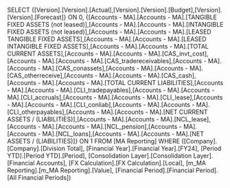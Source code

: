 SELECT {[Version].[Version].[Actual],[Version].[Version].[Budget],[Version].[Version].[Forecast]} ON 0, {[Accounts - MA].[Accounts - MA].[TANGIBLE FIXED ASSETS (not leased)],[Accounts - MA].[Accounts - MA].[INTANGIBLE FIXED ASSETS (not leased)],[Accounts - MA].[Accounts - MA].[LEASED TANGIBLE FIXED ASSETS],[Accounts - MA].[Accounts - MA].[LEASED INTANGIBLE FIXED ASSETS],[Accounts - MA].[Accounts - MA].[TOTAL CURRENT ASSETS],[Accounts - MA].[Accounts - MA].[CAS_invt_cost],[Accounts - MA].[Accounts - MA].[CAS_tradereceivables],[Accounts - MA].[Accounts - MA].[CAS_conassets],[Accounts - MA].[Accounts - MA].[CAS_otherreceive],[Accounts - MA].[Accounts - MA].[CAS_cash],[Accounts - MA].[Accounts - MA].[TOTAL CURRENT LIABILITIES],[Accounts - MA].[Accounts - MA].[CLI_tradepayables],[Accounts - MA].[Accounts - MA].[CLI_accruals],[Accounts - MA].[Accounts - MA].[CLI_lease],[Accounts - MA].[Accounts - MA].[CLI_conliab],[Accounts - MA].[Accounts - MA].[CLI_otherpayables],[Accounts - MA].[Accounts - MA].[NET CURRENT ASSETS / (LIABILITIES)],[Accounts - MA].[Accounts - MA].[NCL_lease],[Accounts - MA].[Accounts - MA].[NCL_pension],[Accounts - MA].[Accounts - MA].[NCL_loans],[Accounts - MA].[Accounts - MA].[NET ASSETS / (LIABILITIES)]} ON 1 FROM [MA Reporting] WHERE ([Company].[Company].[Division Total], [Financial Year].[Financial Year].[FY24], [Period YTD].[Period YTD].[Period], [Consolidation Layer].[Consolidation Layer].[Financial Accounts], [FX Calculation].[FX Calculation].[Local], [m_MA Reporting].[m_MA Reporting].[Value], [Financial Period].[Financial Period].[All Financial Periods])
